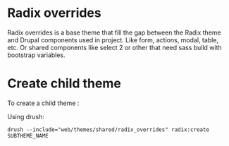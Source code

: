 # Radix overrides

Radix overrides is a base theme that fill the gap between the Radix theme and Drupal components used in project.
Like form, actions, modal, table, etc.
Or shared components like select 2 or other that need sass build with bootstrap variables.

# Create child theme

To create a child theme :

Using drush:

    drush --include="web/themes/shared/radix_overrides" radix:create SUBTHEME_NAME






